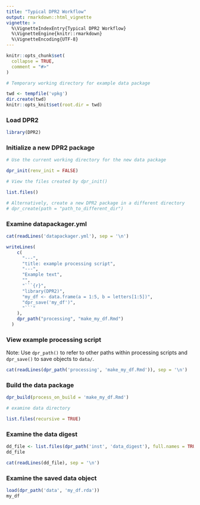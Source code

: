 ```yaml
---
title: "Typical DPR2 Workflow"
output: rmarkdown::html_vignette
vignette: >
  %\VignetteIndexEntry{Typical DPR2 Workflow}
  %\VignetteEngine{knitr::rmarkdown}
  %\VignetteEncoding{UTF-8}
---
```


```r
knitr::opts_chunk$set(
  collapse = TRUE,
  comment = "#>"
)

# Temporary working directory for example data package

twd <- tempfile('vpkg')
dir.create(twd)
knitr::opts_knit$set(root.dir = twd)
```

### Load DPR2

```r
library(DPR2)
```

### Initialize a new DPR2 package

```r

# Use the current working directory for the new data package

dpr_init(renv_init = FALSE)

# View the files created by dpr_init()

list.files()

# Alternatively, create a new DPR2 package in a different directory
# dpr_create(path = "path_to_different_dir")
```

### Examine datapackager.yml

```r
cat(readLines('datapackager.yml'), sep = '\n')
```


```r
writeLines(
    c(
      "---",
      "title: example processing script",
      "---",
      "Example text",
      "",
      "```{r}",
      "library(DPR2)",
      "my_df <- data.frame(a = 1:5, b = letters[1:5])",
      "dpr_save('my_df')",
      "```"
    ),
    dpr_path("processing", "make_my_df.Rmd")
  )
```

### View example processing script

Note: Use `dpr_path()` to refer to other paths within processing scripts and `dpr_save()` to save objects to `data/`.

```r
cat(readLines(dpr_path('processing', 'make_my_df.Rmd')), sep = '\n')
```

### Build the data package

```r
dpr_build(process_on_build = 'make_my_df.Rmd')

# examine data directory

list.files(recursive = TRUE)
```

### Examine the data digest

```r

dd_file <- list.files(dpr_path('inst', 'data_digest'), full.names = TRUE)
dd_file

cat(readLines(dd_file), sep = '\n')

```

### Examine the saved data object

```r
load(dpr_path('data', 'my_df.rda'))
my_df
```
